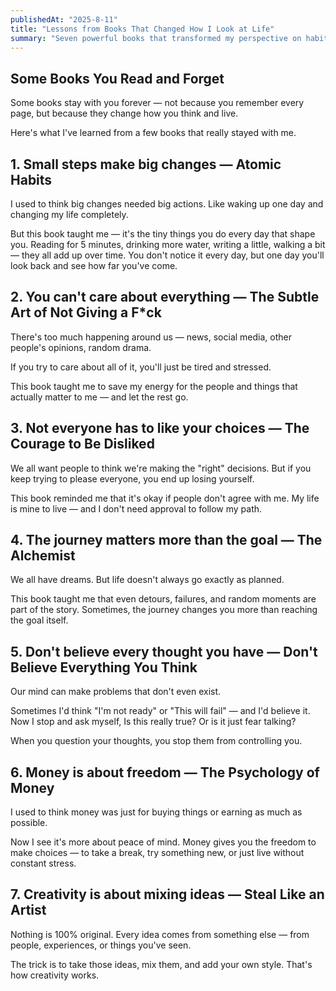 ```yaml
---
publishedAt: "2025-8-11"
title: "Lessons from Books That Changed How I Look at Life"
summary: "Seven powerful books that transformed my perspective on habits, relationships, creativity, and personal growth."
---
```


## Some Books You Read and Forget

Some books stay with you forever — not because you remember every page, but because they change how you think and live.

Here's what I've learned from a few books that really stayed with me.

## 1. Small steps make big changes — Atomic Habits

I used to think big changes needed big actions. Like waking up one day and changing my life completely.

But this book taught me — it's the tiny things you do every day that shape you. Reading for 5 minutes, drinking more water, writing a little, walking a bit — they all add up over time. You don't notice it every day, but one day you'll look back and see how far you've come.

## 2. You can't care about everything — The Subtle Art of Not Giving a F\*ck

There's too much happening around us — news, social media, other people's opinions, random drama.

If you try to care about all of it, you'll just be tired and stressed.

This book taught me to save my energy for the people and things that actually matter to me — and let the rest go.

## 3. Not everyone has to like your choices — The Courage to Be Disliked

We all want people to think we're making the "right" decisions. But if you keep trying to please everyone, you end up losing yourself.

This book reminded me that it's okay if people don't agree with me. My life is mine to live — and I don't need approval to follow my path.

## 4. The journey matters more than the goal — The Alchemist

We all have dreams. But life doesn't always go exactly as planned.

This book taught me that even detours, failures, and random moments are part of the story. Sometimes, the journey changes you more than reaching the goal itself.

## 5. Don't believe every thought you have — Don't Believe Everything You Think

Our mind can make problems that don't even exist.

Sometimes I'd think "I'm not ready" or "This will fail" — and I'd believe it. Now I stop and ask myself, Is this really true? Or is it just fear talking?

When you question your thoughts, you stop them from controlling you.

## 6. Money is about freedom — The Psychology of Money

I used to think money was just for buying things or earning as much as possible.

Now I see it's more about peace of mind. Money gives you the freedom to make choices — to take a break, try something new, or just live without constant stress.

## 7. Creativity is about mixing ideas — Steal Like an Artist

Nothing is 100% original. Every idea comes from something else — from people, experiences, or things you've seen.

The trick is to take those ideas, mix them, and add your own style. That's how creativity works.

